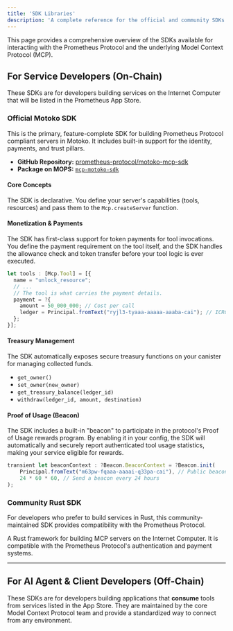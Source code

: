 ```yaml
---
title: 'SDK Libraries'
description: 'A complete reference for the official and community SDKs for building and consuming services.'
---
```


This page provides a comprehensive overview of the SDKs available for interacting with the Prometheus Protocol and the underlying Model Context Protocol (MCP).

## For Service Developers (On-Chain)

These SDKs are for developers building services on the Internet Computer that will be listed in the Prometheus App Store.

### Official Motoko SDK

This is the primary, feature-complete SDK for building Prometheus Protocol compliant servers in Motoko. It includes built-in support for the identity, payments, and trust pillars.

- **GitHub Repository:** [prometheus-protocol/motoko-mcp-sdk](https://github.com/prometheus-protocol/motoko-sdk)
- **Package on MOPS:** [`mcp-motoko-sdk`](https://mops.one/mcp-motoko-sdk)

#### Core Concepts

The SDK is declarative. You define your server's capabilities (tools, resources) and pass them to the `Mcp.createServer` function.

#### Monetization & Payments

The SDK has first-class support for token payments for tool invocations. You define the payment requirement on the tool itself, and the SDK handles the allowance check and token transfer before your tool logic is ever executed.

```ts src/main.mo
let tools : [Mcp.Tool] = [{
  name = "unlock_resource";
  // ...
  // The tool is what carries the payment details.
  payment = ?{
    amount = 50_000_000; // Cost per call
    ledger = Principal.fromText("ryjl3-tyaaa-aaaaa-aaaba-cai"); // ICRC-1 Ledger
  };
}];
```

#### Treasury Management

The SDK automatically exposes secure treasury functions on your canister for managing collected funds.

- `get_owner()`
- `set_owner(new_owner)`
- `get_treasury_balance(ledger_id)`
- `withdraw(ledger_id, amount, destination)`

#### Proof of Usage (Beacon)

The SDK includes a built-in "beacon" to participate in the protocol's Proof of Usage rewards program. By enabling it in your config, the SDK will automatically and securely report authenticated tool usage statistics, making your service eligible for rewards.

```ts src/main.mo
transient let beaconContext : ?Beacon.BeaconContext = ?Beacon.init(
    Principal.fromText("m63pw-fqaaa-aaaai-q33pa-cai"), // Public beacon canister ID
    24 * 60 * 60, // Send a beacon every 24 hours
);
```

### Community Rust SDK

For developers who prefer to build services in Rust, this community-maintained SDK provides compatibility with the Prometheus Protocol.

<Card
  title="ByteSmithLabs/ic-rmcp"
  href="https://github.com/ByteSmithLabs/ic-rmcp/tree/main"
  icon="code">
  A Rust framework for building MCP servers on the Internet Computer. It is
  compatible with the Prometheus Protocol's authentication and payment systems.
</Card>

---

## For AI Agent & Client Developers (Off-Chain)

These SDKs are for developers building applications that **consume** tools from services listed in the App Store. They are maintained by the core Model Context Protocol team and provide a standardized way to connect from any environment.

<CardGroup cols={3}>
  <Card
    title="TypeScript"
    href="https://github.com/modelcontextprotocol/typescript-sdk"
    icon="code-square"
  />
  <Card
    title="Python"
    href="https://github.com/modelcontextprotocol/python-sdk"
    icon="code-square"
  />
  <Card
    title="Java"
    href="https://github.com/modelcontextprotocol/java-sdk"
    icon="code-square"
  />
  <Card
    title="Kotlin"
    href="https://github.com/modelcontextprotocol/kotlin-sdk"
    icon="code-square"
  />
  <Card
    title="C#"
    href="https://github.com/modelcontextprotocol/csharp-sdk"
    icon="code-square"
  />
  <Card
    title="Go"
    href="https://github.com/modelcontextprotocol/go-sdk"
    icon="code-square"
  />
  <Card
    title="Ruby"
    href="https://github.com/modelcontextprotocol/ruby-sdk"
    icon="code-square"
  />
  <Card
    title="Rust"
    href="https://github.com/modelcontextprotocol/rust-sdk"
    icon="code-square"
  />
  <Card
    title="Swift"
    href="https://github.com/modelcontextprotocol/swift-sdk"
    icon="code-square"
  />
</CardGroup>
